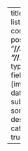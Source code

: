 ---
title: "Blog"
listing:
  contents: posts
    - "**/*/**.qmd"
    - "**/*/**.ipynb"
  type: grid
  fields: [image, date, title, subtitle]
  sort: "date desc"
  categories: true

---